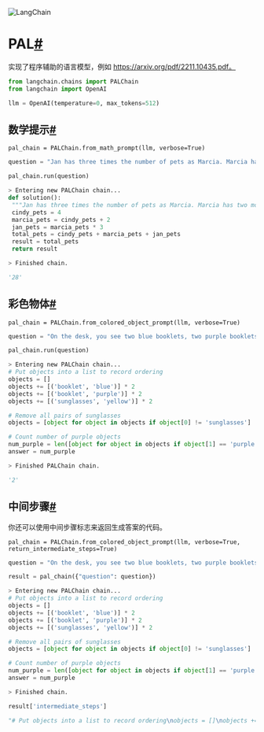

<Head>
  <script>
    {
      `(function() {
         var _hmt = _hmt || [];
(function() {
  var hm = document.createElement("script");
  hm.src = "https://hm.baidu.com/hm.js?e60fb290e204e04c5cb6f79b0ac1e697";
  var s = document.getElementsByTagName("script")[0]; 
  s.parentNode.insertBefore(hm, s);
})();
       })();`
    }
  </script>
</Head>

![LangChain](https://pica.zhimg.com/50/v2-56e8bbb52aa271012541c1fe1ceb11a2_r.gif)





PAL[#](#pal "跳转到此标题的链接")
========================

实现了程序辅助的语言模型，例如 https://arxiv.org/pdf/2211.10435.pdf。

```  python
from langchain.chains import PALChain
from langchain import OpenAI

```

```  python
llm = OpenAI(temperature=0, max_tokens=512)

```

数学提示[#](#math-prompt "跳转到此标题的链接")
---------------------------------

```
pal_chain = PALChain.from_math_prompt(llm, verbose=True)

```

```  python
question = "Jan has three times the number of pets as Marcia. Marcia has two more pets than Cindy. If Cindy has four pets, how many total pets do the three have?"

```

```  python
pal_chain.run(question)

```

```  python
> Entering new PALChain chain...
def solution():
 """Jan has three times the number of pets as Marcia. Marcia has two more pets than Cindy. If Cindy has four pets, how many total pets do the three have?"""
 cindy_pets = 4
 marcia_pets = cindy_pets + 2
 jan_pets = marcia_pets * 3
 total_pets = cindy_pets + marcia_pets + jan_pets
 result = total_pets
 return result

> Finished chain.

```

```  python
'28'

```

彩色物体[#](#colored-objects "跳转到此标题的链接")
-------------------------------------

```
pal_chain = PALChain.from_colored_object_prompt(llm, verbose=True)

```

```  python
question = "On the desk, you see two blue booklets, two purple booklets, and two yellow pairs of sunglasses. If I remove all the pairs of sunglasses from the desk, how many purple items remain on it?"

```

```  python
pal_chain.run(question)

```

```  python
> Entering new PALChain chain...
# Put objects into a list to record ordering
objects = []
objects += [('booklet', 'blue')] * 2
objects += [('booklet', 'purple')] * 2
objects += [('sunglasses', 'yellow')] * 2

# Remove all pairs of sunglasses
objects = [object for object in objects if object[0] != 'sunglasses']

# Count number of purple objects
num_purple = len([object for object in objects if object[1] == 'purple'])
answer = num_purple

> Finished PALChain chain.

```

```  python
'2'

```

中间步骤[#](#intermediate-steps "跳转到此标题的链接")
----------------------------------------

你还可以使用中间步骤标志来返回生成答案的代码。

```
pal_chain = PALChain.from_colored_object_prompt(llm, verbose=True, return_intermediate_steps=True)

```

```  python
question = "On the desk, you see two blue booklets, two purple booklets, and two yellow pairs of sunglasses. If I remove all the pairs of sunglasses from the desk, how many purple items remain on it?"

```

```  python
result = pal_chain({"question": question})

```

```  python
> Entering new PALChain chain...
# Put objects into a list to record ordering
objects = []
objects += [('booklet', 'blue')] * 2
objects += [('booklet', 'purple')] * 2
objects += [('sunglasses', 'yellow')] * 2

# Remove all pairs of sunglasses
objects = [object for object in objects if object[0] != 'sunglasses']

# Count number of purple objects
num_purple = len([object for object in objects if object[1] == 'purple'])
answer = num_purple

> Finished chain.

```

```  python
result['intermediate_steps']

```

```  python
"# Put objects into a list to record ordering\nobjects = []\nobjects += [('booklet', 'blue')] * 2\nobjects += [('booklet', 'purple')] * 2\nobjects += [('sunglasses', 'yellow')] * 2  # Remove all pairs of sunglasses\nobjects = [object for object in objects if object[0] != 'sunglasses']  # Count number of purple objects\nnum_purple = len([object for object in objects if object[1] == 'purple'])\nanswer = num_purple"

```

